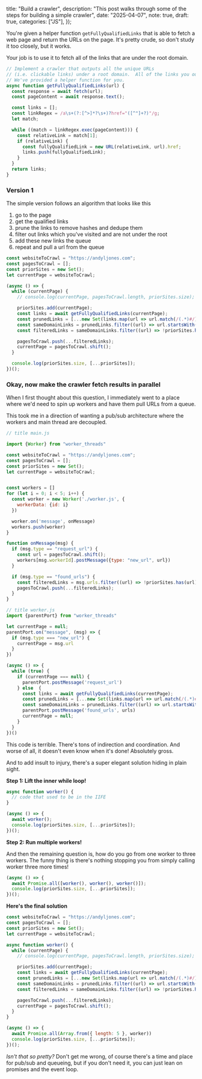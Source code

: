 
  title: "Build a crawler",
  description: "This post walks through some of the steps for building a simple crawler",
  date: "2025-04-07",
  note: true,
  draft: true,
  categories: ["JS"],
});


You're given a helper function `getFullyQualifiedLinks` that is able to fetch a web page and return the URLs on the page. It's pretty crude, so don't study it too closely, but it works.

Your job is to use it to fetch all of the links that are under the root domain.

```js
// Implement a crawler that outputs all the unique URLs
// (i.e. clickable links) under a root domain.  All of the links you output should have the same domain as the root.
// We've provided a helper function for you.
async function getFullyQualifiedLinks(url) {
  const response = await fetch(url);
  const pageContent = await response.text();

  const links = [];
  const linkRegex = /a\s+(?:[^>]*?\s+)?href="([^"]+?)"/g;
  let match;

  while ((match = linkRegex.exec(pageContent))) {
    const relativeLink = match[1];
    if (relativeLink) {
      const fullyQualifiedLink = new URL(relativeLink, url).href;
      links.push(fullyQualifiedLink);
    }
  }
  return links;
}
```

### Version 1

The simple version follows an algorithm that looks like this 
1. go to the page 
2. get the qualified links 
3. prune the links to remove hashes and dedupe them 
4. filter out links which you've visited and are not under the root 
5. add these new links the queue 
6. repeat and pull a url from the queue   

```js
const websiteToCrawl = "https://andyljones.com";
const pagesToCrawl = [];
const priorSites = new Set();
let currentPage = websiteToCrawl;

(async () => {
  while (currentPage) {
    // console.log(currentPage, pagesToCrawl.length, priorSites.size);

    priorSites.add(currentPage);
    const links = await getFullyQualifiedLinks(currentPage);
    const prunedLinks = [...new Set(links.map(url => url.match(/(.*)#/)?.[1] || url))];
    const sameDomainLinks = prunedLinks.filter((url) => url.startsWith(websiteToCrawl));
    const filteredLinks = sameDomainLinks.filter((url) => !priorSites.has(url));

    pagesToCrawl.push(...filteredLinks);
    currentPage = pagesToCrawl.shift();
  }

  console.log(priorSites.size, [...priorSites]);
})();
```

### Okay, now make the crawler fetch results in parallel

When I first thought about this question, I immediately went to a place where we'd need to spin up workers and have them pull URLs from a queue. 

This took me in a direction of wanting a pub/sub architecture where the workers and main thread are decoupled.

<Tabs>

```js 
// title main.js 

import {Worker} from "worker_threads"

const websiteToCrawl = "https://andyljones.com";
const pagesToCrawl = [];
const priorSites = new Set();
let currentPage = websiteToCrawl;


const workers = []
for (let i = 0; i < 5; i++) {
  const worker = new Worker('./worker.js', {
    workerData: {id: i}
  })

  worker.on('message', onMessage)
  workers.push(worker)
}

function onMessage(msg) {
  if (msg.type == "request_url") {
    const url = pagesToCrawl.shift();
    workers[msg.workerId].postMessage({type: "new_url", url})
  }

  if (msg.type == "found_urls") {
    const filteredLinks = msg.urls.filter((url) => !priorSites.has(url));
    pagesToCrawl.push(...filteredLinks);
  }
}
```

```js 
// title worker.js 
import {parentPort} from "worker_threads"

let currentPage = null;
parentPort.on("message", (msg) => {
  if (msg.type === "new_url") {
    currentPage = msg.url
  }
})

(async () => {
  while (true) {
    if (currentPage === null) {
      parentPort.postMessage('request_url')
    } else  {
      const links = await getFullyQualifiedLinks(currentPage);
      const prunedLinks = [...new Set(links.map(url => url.match(/(.*)#/)?.[1] || url))];
      const sameDomainLinks = prunedLinks.filter((url) => url.startsWith(websiteToCrawl));
      parentPort.postMessage('found_urls', urls)
      currentPage = null;
    }    
  }
})()
```

</Tabs>

This code is terrible. There's tons of indirection and coordination. And worse of all, it doesn't even know when it's done! Absolutely gross.

And to add insult to injury, there's a super elegant solution hiding in plain sight. 

**Step 1: Lift the inner while loop!**

```js
async function worker() {
  // code that used to be in the IIFE
}

(async () => {
  await worker();
  console.log(priorSites.size, [...priorSites]);
})();
```

**Step 2: Run multiple workers!**

And then the remaining question is, how do you go from one worker to three workers. The funny thing is there's nothing stopping you from simply calling worker three more times!

```js
(async () => {
  await Promise.all([worker(), worker(), worker()]);
  console.log(priorSites.size, [...priorSites]);
})();
```

**Here's the final solution**


```js 
const websiteToCrawl = "https://andyljones.com";
const pagesToCrawl = [];
const priorSites = new Set();
let currentPage = websiteToCrawl;

async function worker() {
  while (currentPage) {
    // console.log(currentPage, pagesToCrawl.length, priorSites.size);

    priorSites.add(currentPage);
    const links = await getFullyQualifiedLinks(currentPage);
    const prunedLinks = [...new Set(links.map(url => url.match(/(.*)#/)?.[1] || url))];
    const sameDomainLinks = prunedLinks.filter((url) => url.startsWith(websiteToCrawl));
    const filteredLinks = sameDomainLinks.filter((url) => !priorSites.has(url));

    pagesToCrawl.push(...filteredLinks);
    currentPage = pagesToCrawl.shift();
  }
}

(async () => {
  await Promise.all(Array.from({ length: 5 }, worker))
  console.log(priorSites.size, [...priorSites]);
})();
```

_Isn't that so pretty?_ Don't get me wrong, of course there's a time and place for pub/sub and queueing, but if you don't need it, you can just lean on promises and the event loop. 